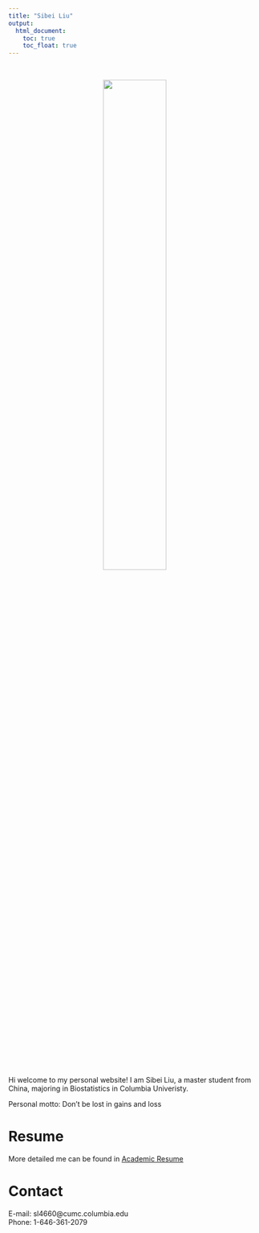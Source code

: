```yaml
---
title: "Sibei Liu"
output: 
  html_document:
    toc: true
    toc_float: true
---
```

\

<center>
<img src="./sibei.png" style="width:50%" class="center">
</center>

\
Hi welcome to my personal website! I am Sibei Liu, a master student from China, majoring in Biostatistics in Columbia Univeristy. 

Personal motto: Don't be lost in gains and loss

# Resume 

More detailed me can be found in [Academic Resume](resume1.html)

# Contact

E-mail: sl4660@cumc.columbia.edu  
Phone: 1-646-361-2079

